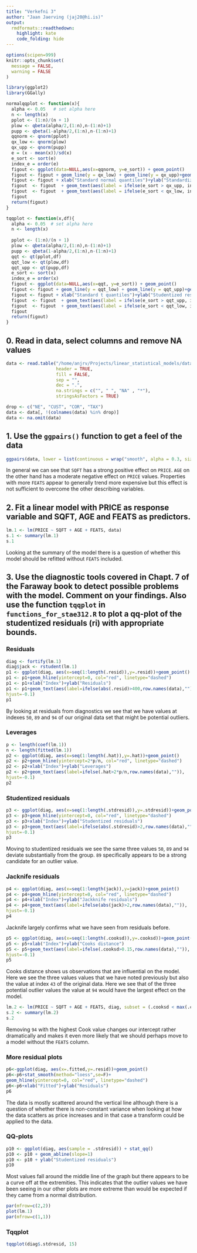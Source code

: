 ```yaml
---
title: "Verkefni 3"
author: "Jaan Jaerving (jaj20@hi.is)"
output:
  rmdformats::readthedown:
    highlight: kate
    code_folding: hide
---
```


```r
options(scipen=999)
knitr::opts_chunk$set(
  message = FALSE,
  warning = FALSE
)

library(ggplot2)
library(GGally)

normalqqplot <- function(x){
  alpha <- 0.05   # set alpha here
  n <- length(x)
  pplot <- (1:n)/(n + 1)
  plow <- qbeta(alpha/2,(1:n),n-(1:n)+1)
  pupp <- qbeta(1-alpha/2,(1:n),n-(1:n)+1)
  qqnorm <- qnorm(pplot)
  qx_low <- qnorm(plow)
  qx_upp <- qnorm(pupp)
  e = (x - mean(x))/sd(x)
  e_sort <- sort(e)
  index_e = order(e)
  figout <- ggplot(data=NULL,aes(x=qqnorm, y=e_sort)) + geom_point() 
  figout <- figout + geom_line(y = qx_low) + geom_line(y = qx_upp)+geom_line(y = qqnorm) 
  figout <- figout + xlab("Standard normal quantiles")+ylab("Standardized residuals")
  figout  <- figout  + geom_text(aes(label = ifelse(e_sort > qx_upp, index_e, "")), hjust = -0.5, vjust=0.4)
  figout  <- figout  + geom_text(aes(label = ifelse(e_sort < qx_low, index_e, "")), hjust = -0.5, vjust=0.4)
  figout
  return(figout)
}

tqqplot <- function(x,df){
  alpha <- 0.05  # set alpha here
  n <- length(x)
  
  pplot <- (1:n)/(n + 1)
  plow <- qbeta(alpha/2,(1:n),n-(1:n)+1)
  pupp <- qbeta(1-alpha/2,(1:n),n-(1:n)+1)
  qqt <- qt(pplot,df)
  qqt_low <- qt(plow,df)
  qqt_upp <- qt(pupp,df)
  e_sort <- sort(x)
  index_e = order(x)
  figout <- ggplot(data=NULL,aes(x=qqt, y=e_sort)) + geom_point() 
  figout <- figout + geom_line(y = qqt_low) + geom_line(y = qqt_upp)+geom_line(y = qqt) 
  figout <- figout + xlab("Standard t quantiles")+ylab("Studentized residuals")
  figout  <- figout  + geom_text(aes(label = ifelse(e_sort > qqt_upp, index_e, "")), hjust = -0.5, vjust=0.4)
  figout  <- figout  + geom_text(aes(label = ifelse(e_sort < qqt_low, index_e, "")), hjust = -0.5, vjust=0.4)
  figout
  return(figout)
}
```

## 0. Read in data, select columns and remove NA values

```r
data <- read.table("/home/anjrv/Projects/linear_statistical_models/data/homeprices.csv", 
                   header = TRUE,
                   fill = FALSE,
                   sep = "",
                   dec = ".",
                   na.strings = c("", " ", "NA" , "*"),
                   stringsAsFactors = TRUE)

drop <- c("NE", "CUST", "COR", "TAX")
data <- data[, !(colnames(data) %in% drop)]
data <- na.omit(data)
```

## 1. Use the `ggpairs()` function to get a feel of the data

```r
ggpairs(data, lower = list(continuous = wrap("smooth", alpha = 0.3, size=0.2)))
```

In general we can see that `SQFT` has a strong positive effect on `PRICE`. `AGE` on the other hand has a moderate negative effect on `PRICE` values. Properties with more `FEATS` appear to generally trend more expensive but this effect is not sufficient to overcome the other describing variables.

## 2. Fit a linear model with PRICE as response variable and SQFT, AGE and FEATS as predictors.

```r
lm.1 <- lm(PRICE ~ SQFT + AGE + FEATS, data)
s.1 <- summary(lm.1)
s.1
```

Looking at the summary of the model there is a question of whether this model should be refitted without `FEATS` included.

## 3. Use the diagnostic tools covered in Chapt. 7 of the Faraway book to detect possible problems with the model. Comment on your findings. Also use the function `tqqplot` in `functions_for_stae312.R` to plot a qq-plot of the studentized residuals (ri) with appropriate bounds.

### Residuals

```r
diag <- fortify(lm.1)
diag$jack <- rstudent(lm.1)
p1 <- ggplot(diag, aes(x=seq(1:length(.resid)),y=.resid))+geom_point()
p1 <- p1+geom_hline(yintercept=0, col="red", linetype="dashed")
p1 <- p1+xlab("Index")+ylab("Residuals")
p1 <- p1+geom_text(aes(label=ifelse(abs(.resid)>400,row.names(data),"")),
hjust=-0.1)
p1
```

By looking at residuals from diagnostics we see that we have values at indexes `50`, `89` and `94` of our original data set that might be potential outliers.

### Leverages

```r
p <- length(coef(lm.1))
n <- length(fitted(lm.1))
p2 <- ggplot(diag, aes(x=seq(1:length(.hat)),y=.hat))+geom_point()
p2 <- p2+geom_hline(yintercept=2*p/n, col="red", linetype="dashed")
p2 <- p2+xlab("Index")+ylab("Leverages")
p2 <- p2+geom_text(aes(label=ifelse(.hat>2*p/n,row.names(data),"")),
hjust=-0.1)
p2
```

### Studentized residuals

```r
p3 <- ggplot(diag, aes(x=seq(1:length(.stdresid)),y=.stdresid))+geom_point()
p3 <- p3+geom_hline(yintercept=0, col="red", linetype="dashed")
p3 <- p3+xlab("Index")+ylab("Studentized residuals")
p3 <- p3+geom_text(aes(label=ifelse(abs(.stdresid)>2,row.names(data),"")),
hjust=-0.1)
p3
```

Moving to studentized residuals we see the same three values `50`, `89` and `94` deviate substantially from the group. `89` specifically appears to be a strong candidate for an outlier value.

### Jacknife residuals

```r
p4 <- ggplot(diag, aes(x=seq(1:length(jack)),y=jack))+geom_point()
p4 <- p4+geom_hline(yintercept=0, col="red", linetype="dashed")
p4 <- p4+xlab("Index")+ylab("Jackknife residuals")
p4 <- p4+geom_text(aes(label=ifelse(abs(jack)>2,row.names(data),"")),
hjust=-0.1)
p4
```

Jacknife largely confirms what we have seen from residuals before.

```r
p5 <- ggplot(diag, aes(x=seq(1:length(.cooksd)),y=.cooksd))+geom_point()
p5 <- p5+xlab("Index")+ylab("Cooks distance")
p5 <- p5+geom_text(aes(label=ifelse(.cooksd>0.15,row.names(data),"")),
hjust=-0.1)
p5
```

Cooks distance shows us observations that are influential on the model. Here we see the three values values that we have noted previously but also the value at index `43` of the original data. Here we see that of the three potential outlier values the value at `94` would have the largest effect on the model.

```r
lm.2 <- lm(PRICE ~ SQFT + AGE + FEATS, diag, subset = (.cooksd < max(.cooksd)))
s.2 <- summary(lm.2)
s.2
```

Removing `94` with the highest Cook value changes our intercept rather dramatically and makes it even more likely that we should perhaps move to a model without the `FEATS` column.

### More residual plots

```r
p6<-ggplot(diag, aes(x=.fitted,y=.resid))+geom_point()
p6<-p6+stat_smooth(method="loess",se=F)+
geom_hline(yintercept=0, col="red", linetype="dashed")
p6<-p6+xlab("Fitted")+ylab("Residuals")
p6
```

The data is mostly scattered around the vertical line although there is a question of whether there is non-constant variance when looking at how the data scatters as price increases and in that case a transform could be applied to the data.

### QQ-plots

```r
p10 <- ggplot(diag, aes(sample = .stdresid)) + stat_qq()
p10 <- p10 + geom_abline(slope=1)
p10 <- p10 + ylab("Studentized residuals")
p10
```

Most values fall around the middle line of the graph but there appears to be a curve off at the extremities. This indicates that the outlier values we have been seeing in our other plots are more extreme than would be expected if they came from a normal distribution.

```r
par(mfrow=c(2,2))
plot(lm.1)
par(mfrow=c(1,1))
```

### Tqqplot

```r
tqqplot(diag$.stdresid, 15)
```

